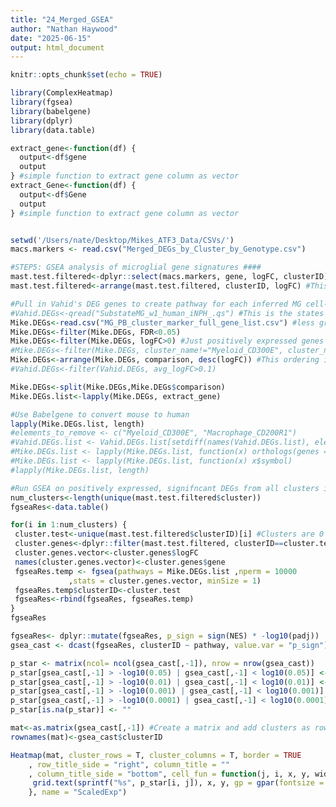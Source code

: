 ```yaml
---
title: "24_Merged_GSEA"
author: "Nathan Haywood"
date: "2025-06-15"
output: html_document
---
```


```r
knitr::opts_chunk$set(echo = TRUE)
```

```r
library(ComplexHeatmap)
library(fgsea)
library(babelgene)
library(dplyr)
library(data.table)

extract_gene<-function(df) {
  output<-df$gene
  output
} #simple function to extract gene column as vector
extract_Gene<-function(df) {
  output<-df$Gene
  output
} #simple function to extract gene column as vector


setwd('/Users/nate/Desktop/Mikes_ATF3_Data/CSVs/')
macs.markers <- read.csv("Merged_DEGs_by_Cluster_by_Genotype.csv")

#STEP5: GSEA analysis of microglial gene signatures ####
mast.test.filtered<-dplyr::select(macs.markers, gene, logFC, clusterID)
mast.test.filtered<-arrange(mast.test.filtered, clusterID, logFC) #This ordering is critical to get correct results 

#Pull in Vahid's DEG genes to create pathway for each inferred MG cell-type 
#Vahid.DEGs<-qread("SubstateMG_w1_human_iNPH_.qs") #This is the states broken down in more detail 
Mike.DEGs<-read.csv("MG_PB_cluster_marker_full_gene_list.csv") #less granular breakdown
Mike.DEGs<-filter(Mike.DEGs, FDR<0.05)
Mike.DEGs<-filter(Mike.DEGs, logFC>0) #Just positively expressed genes
#Mike.DEGs<-filter(Mike.DEGs, cluster_name!="Myeloid_CD300E", cluster_name!="Macrophage_CD200R1")
Mike.DEGs<-arrange(Mike.DEGs, comparison, desc(logFC)) #This ordering is critical to get correct results 
#Vahid.DEGs<-filter(Vahid.DEGs, avg_logFC>0.1)

Mike.DEGs<-split(Mike.DEGs,Mike.DEGs$comparison)
Mike.DEGs.list<-lapply(Mike.DEGs, extract_gene)

#Use Babelgene to convert mouse to human 
lapply(Mike.DEGs.list, length)
#elements_to_remove <- c("Myeloid_CD300E", "Macrophage_CD200R1")
#Vahid.DEGs.list <- Vahid.DEGs.list[setdiff(names(Vahid.DEGs.list), elements_to_remove)]
#Mike.DEGs.list <- lapply(Mike.DEGs.list, function(x) orthologs(genes = x, species = "mouse", human = TRUE, top=TRUE))
#Mike.DEGs.list <- lapply(Mike.DEGs.list, function(x) x$symbol)
#lapply(Mike.DEGs.list, length)

#Run GSEA on positively expressed, signifncant DEGs from all clusters in Gerrits using fgsea (turn this into a function?)
num_clusters<-length(unique(mast.test.filtered$cluster))
fgseaRes<-data.table()

for(i in 1:num_clusters) { 
 cluster.test<-unique(mast.test.filtered$clusterID)[i] #Clusters are 0 indexed in Seurat and Liger 
 cluster.genes<-dplyr::filter(mast.test.filtered, clusterID==cluster.test)
 cluster.genes.vector<-cluster.genes$logFC
 names(cluster.genes.vector)<-cluster.genes$gene
 fgseaRes.temp <- fgsea(pathways = Mike.DEGs.list ,nperm = 10000
             ,stats = cluster.genes.vector, minSize = 1)
 fgseaRes.temp$clusterID<-cluster.test
 fgseaRes<-rbind(fgseaRes, fgseaRes.temp)
}
fgseaRes 

fgseaRes<- dplyr::mutate(fgseaRes, p_sign = sign(NES) * -log10(padj))
gsea_cast <- dcast(fgseaRes, clusterID ~ pathway, value.var = "p_sign")

p_star <- matrix(ncol= ncol(gsea_cast[,-1]), nrow = nrow(gsea_cast))
p_star[gsea_cast[,-1] > -log10(0.05) | gsea_cast[,-1] < log10(0.05)] <- "*"
p_star[gsea_cast[,-1] > -log10(0.01) | gsea_cast[,-1] < log10(0.01)] <- "**"
p_star[gsea_cast[,-1] > -log10(0.001) | gsea_cast[,-1] < log10(0.001)] <- "***"
p_star[gsea_cast[,-1] > -log10(0.0001) | gsea_cast[,-1] < log10(0.0001)] <- "****"
p_star[is.na(p_star)] <- ""

mat<-as.matrix(gsea_cast[,-1]) #Create a matrix and add clusters as rownames 
rownames(mat)<-gsea_cast$clusterID

Heatmap(mat, cluster_rows = T, cluster_columns = T, border = TRUE
    , row_title_side = "right", column_title = ""
    , column_title_side = "bottom", cell_fun = function(j, i, x, y, width, height, fill) {
     grid.text(sprintf("%s", p_star[i, j]), x, y, gp = gpar(fontsize = 10))
    }, name = "ScaledExp")

```